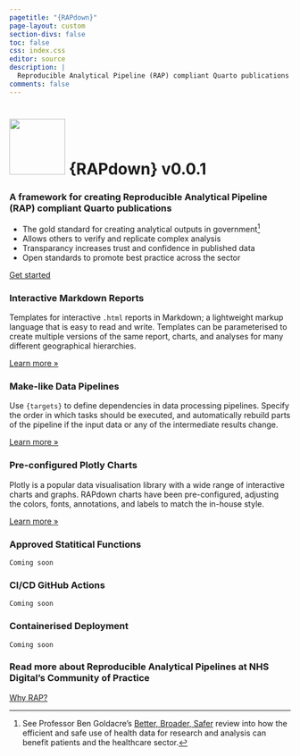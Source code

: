 ```yaml
---
pagetitle: "{RAPdown}"
page-layout: custom
section-divs: false
toc: false
css: index.css
editor: source
description: | 
  Reproducible Analytical Pipeline (RAP) compliant Quarto publications
comments: false
---
```


:::: {.hero-banner}

::: {.hero-image .hero-image-left}
:::

::: {.content-block}

<h1><img src="_assets/img/rapdown_blue.svg" width="100" height="100" /> {RAPdown} <span>v0.0.1</span></h1>

### A framework for creating Reproducible Analytical Pipeline (RAP) compliant Quarto publications

- The gold standard for creating analytical outputs in government[^goldacre]
- Allows others to verify and replicate complex analysis
- Transparancy increases trust and confidence in published data
- Open standards to promote best practice across the sector

::: {.hero-buttons}
[Get started](tutorials/index.qmd){.btn-action-primary .btn-action .btn .btn-success .btn-lg role="button"}
<!-- [Read the docs](documentation/index.qmd){.btn-action-primary .btn-action .btn .btn-success .btn-lg role="button"}
[Latest](updates.qmd){.btn-action-primary .btn-action .btn .btn-success .btn-lg role="button"} -->
::: 

:::

::: {.hero-image .hero-image-right}
:::

::::

::: {.content-block}
::: {.features}

::: {.feature}
### Interactive Markdown Reports
Templates for interactive `.html` reports in Markdown; a lightweight markup language that is easy to read and write. Templates can be parameterised to create multiple versions of the same report, charts, and analyses for many different geographical hierarchies.

::: {.learn-more}
[Learn more »](tutorials/markdown-reports.qmd)
:::
:::

::: {.feature}
### Make-like Data Pipelines
Use `{targets}` to define dependencies in data processing pipelines. Specify the order in which tasks should be executed, and automatically rebuild parts of the pipeline if the input data or any of the intermediate results change.

::: {.learn-more}
[Learn more »](tutorials/data-pipelines.qmd)
:::
:::

::: {.feature}
### Pre-configured Plotly Charts
Plotly is a popular data visualisation library with a wide range of interactive charts and graphs. RAPdown charts have been pre-configured, adjusting the colors, fonts, annotations, and labels to match the in-house style.

::: {.learn-more}
[Learn more »](tutorials/plotly-charts.qmd)
:::
:::

::: {.feature}
### Approved Statitical Functions
`Coming soon`

:::

::: {.feature}
### CI/CD GitHub Actions
`Coming soon`

:::

::: {.feature}
### Containerised Deployment
`Coming soon`

:::

:::
:::

::: {.get-started .alt-background}
::: {.content-block}

### Read more about Reproducible Analytical Pipelines at NHS Digital's Community of Practice

[Why RAP?](https://nhsdigital.github.io/rap-community-of-practice/introduction_to_RAP/why_RAP_is_important/){.btn-action-primary  .btn-action .btn .btn-success .btn-lg role="button"}

:::
:::

[^goldacre]: See Professor Ben Goldacre’s [Better, Broader, Safer](https://www.gov.uk/government/publications/better-broader-safer-using-health-data-for-research-and-analysis) review into how the efficient and safe use of health data for research and analysis can benefit patients and the healthcare sector.